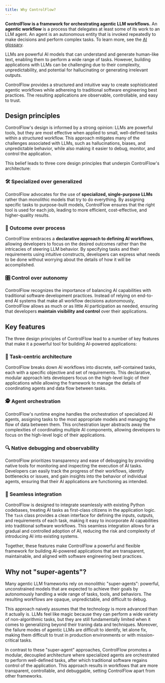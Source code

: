 ```yaml
---
title: Why ControlFlow?
---
```


**ControlFlow is a framework for orchestrating agentic LLM workflows.**
<Note>
    An **agentic workflow** is a process that delegates at least some of its work to an LLM agent. An agent is an autonomous entity that is invoked repeatedly to make decisions and perform complex tasks. To learn more, see the [AI glossary](/glossary/agentic-workflow).
</Note>

LLMs are powerful AI models that can understand and generate human-like text, enabling them to perform a wide range of tasks. However, building applications with LLMs can be challenging due to their complexity, unpredictability, and potential for hallucinating or generating irrelevant outputs.

ControlFlow provides a structured and intuitive way to create sophisticated agentic workflows while adhereing to traditional software engineering best practices. The resulting applications are observable, controllable, and easy to trust.



## Design principles
ControlFlow's design is informed by a strong opinion: LLMs are powerful tools, but they are most effective when applied to small, well-defined tasks within a structured workflow. This approach mitigates many of the challenges associated with LLMs, such as hallucinations, biases, and unpredictable behavior, while also making it easier to debug, monitor, and control the application.

This belief leads to three core design principles that underpin ControlFlow's architecture:

### 🛠️ Specialized over generalized
ControlFlow advocates for the use of **specialized, single-purpose LLMs** rather than monolithic models that try to do everything. By assigning specific tasks to purpose-built models, ControlFlow ensures that the right tool is used for each job, leading to more efficient, cost-effective, and higher-quality results.

### 🎯 Outcome over process
ControlFlow embraces a **declarative approach to defining AI workflows**, allowing developers to focus on the desired outcomes rather than the intricacies of steering LLM behavior. By specifying tasks and their requirements using intuitive constructs, developers can express what needs to be done without worrying about the details of how it will be accomplished.

### 🎛️ Control over autonomy
ControlFlow recognizes the importance of balancing AI capabilities with traditional software development practices. Instead of relying on end-to-end AI systems that make all workflow decisions autonomously, ControlFlow allows as much or as little AI participation as needed, ensuring that developers **maintain visibility and control** over their applications.



## Key features
The three design principles of ControlFlow lead to a number of key features that make it a powerful tool for building AI-powered applications:

### 🧩 Task-centric architecture
ControlFlow breaks down AI workflows into discrete, self-contained tasks, each with a specific objective and set of requirements. This declarative, modular approach lets developers focus on the high-level logic of their applications while allowing the framework to manage the details of coordinating agents and data flow between tasks.

### 🕵️ Agent orchestration
ControlFlow's runtime engine handles the orchestration of specialized AI agents, assigning tasks to the most appropriate models and managing the flow of data between them. This orchestration layer abstracts away the complexities of coordinating multiple AI components, allowing developers to focus on the high-level logic of their applications.

### 🔍 Native debugging and observability 
ControlFlow prioritizes transparency and ease of debugging by providing native tools for monitoring and inspecting the execution of AI tasks. Developers can easily track the progress of their workflows, identify bottlenecks or issues, and gain insights into the behavior of individual agents, ensuring that their AI applications are functioning as intended.

### 🤝 Seamless integration
ControlFlow is designed to integrate seamlessly with existing Python codebases, treating AI tasks as first-class citizens in the application logic. The `Task` class provides a clean interface for defining the inputs, outputs, and requirements of each task, making it easy to incorporate AI capabilities into traditional software workflows. This seamless integration allows for a gradual and controlled adoption of AI, reducing the risk and complexity of introducing AI into existing systems.

Together, these features make ControlFlow a powerful and flexible framework for building AI-powered applications that are transparent, maintainable, and aligned with software engineering best practices.



## Why not "super-agents"?

Many agentic LLM frameworks rely on monolithic "super-agents": powerful, unconstrained models that are expected to achieve their goals by autonomously handling a wide range of tasks, tools, and behaviors. The resulting workflows are opaque, unpredictable, and difficult to debug.

This approach naively assumes that the technology is more advanced than it actually is. LLMs feel like magic because they can perform a wide variety of non-algorithmic tasks, but they are still fundamentally limited when it comes to generalizing beyond their traning data and techniques. Moreover, the failure modes of agentic LLMs are difficult to identify, let alone fix, making them difficult to trust in production environments or with mission-critical tasks.

In contrast to these "super-agent" approaches, ControlFlow promotes a modular, decoupled architecture where specialized agents are orchestrated to perform well-defined tasks, after which traditional software regains control of the application. This approach results in workflows that are more transparent, controllable, and debuggable, setting ControlFlow apart from other frameworks.

